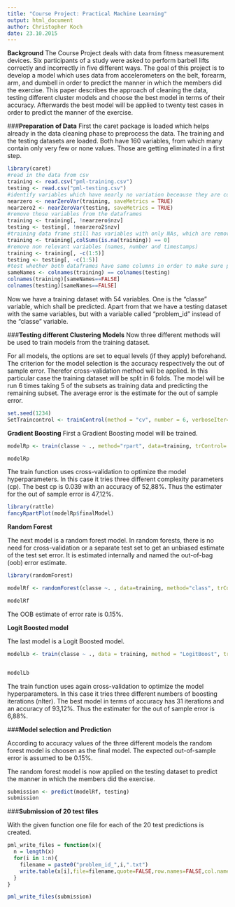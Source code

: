 ```yaml
---
title: "Course Project: Practical Machine Learning"
output: html_document
author: Christopher Koch
date: 23.10.2015
---
```



**Background**
The Course Project deals with data from fitness measurement devices. Six participants of a study were asked to perform barbell lifts correctly and incorrectly in five different ways. The goal of this project is to develop a model which uses data from accelerometers on the belt, forearm, arm, and dumbell in order to predict the manner in which the members did the exercise. This paper describes the approach of cleaning the data, testing different cluster models and choose the best model in terms of their accuracy. Afterwards the best model will be applied to twenty test cases in order to predict the manner of the exercise.



###**Preparation of Data**
First the caret package is loaded which helps already in the data cleaning phase to preprocess the data.
The training and the testing datasets are loaded. Both have 160 variables, from which many contain only very few or none values.
Those are getting eliminated in a first step.

```r
library(caret)
#read in the data from csv
training <- read.csv("pml-training.csv")
testing <- read.csv("pml-testing.csv")
#identify variables which have nearly no variation beceause they are containing only few values
nearzero <- nearZeroVar(training, saveMetrics = TRUE)
nearzero2 <- nearZeroVar(testing, saveMetrics = TRUE)
#remove those variables from the dataframes
training <- training[, !nearzero$nzv]
testing <- testing[, !nearzero2$nzv]
#training data frame still has variables with only NAs, which are removed too
training <- training[,colSums(is.na(training)) == 0]
#remove non relevant variables (names, number and timestamps)
training <- training[, -c(1:5)]
testing <- testing[, -c(1:5)]
#test whether both dataframes have same columns in order to make sure predictions can be made at a later stage
sameNames <- colnames(training) == colnames(testing)
colnames(training)[sameNames==FALSE]
colnames(testing)[sameNames==FALSE]
```

Now we have a training dataset with 54 variables. One is the "classe" variable, which shall be predicted. Apart from that we have a testing dataset with the same variables, but with a variable called "problem_id" instead of the "classe" variable.


###**Testing different Clustering Models**
Now three different methods will be used to train models from the training dataset.

For all models, the options are set to equal levels (if they apply) beforehand. The criterion for the model selection is the accuracy respectively the out of sample error. Therefor cross-validation method will be applied. In this particular case the training dataset will be split in 6 folds. The model will be run 6 times taking 5 of the subsets as training data and predicting the remaining subset. The average error is the estimate for the out of sample error.

```r
set.seed(1234)
SetTraincontrol <- trainControl(method = "cv", number = 6, verboseIter=FALSE , preProcOptions="pca", allowParallel=TRUE)
```


**Gradient Boosting**
First a Gradient Boosting model will be trained. 

```r
modelRp <- train(classe ~ ., method="rpart", data=training, trControl= SetTraincontrol)

modelRp
```

The train function uses cross-validation to optimize the model hyperparameters. In this case it tries three different complexity parameters (cp). The best cp is 0.039 with an accuracy of 52,88%. Thus the estimater for the out of sample error is 47,12%.

```r
library(rattle)
fancyRpartPlot(modelRp$finalModel)
```

**Random Forest**

The next model is a random forest model. In random forests, there is no need for cross-validation or a separate test set to get an unbiased estimate of the test set error. It is estimated internally and named the out-of-bag (oob) error estimate.

```r
library(randomForest)

modelRf <- randomForest(classe ~. , data=training, method="class", trControl= SetTraincontrol)

modelRf
```

The OOB estimate of  error rate is 0.15%.


**Logit Boosted model**

The last model is a Logit Boosted model.

```r
modelLb <- train(classe ~ ., data = training, method = "LogitBoost", trControl= SetTraincontrol)


modelLb
```

The train function uses again cross-validation to optimize the model hyperparameters. In this case it tries three different numbers of boosting iterations (nIter). The best model in terms of accuracy has 31 iterations and an accuracy of 93,12%. Thus the estimater for the out of sample error is 6,88%.


###**Model selection and Prediction**


According to accuracy values of the three different models the random forest model is choosen as the final model. The expected out-of-sample error is assumed to be 0.15%.

The random forest model is now applied on the testing dataset to predict the manner in which the members did the exercise.

```r

submission <- predict(modelRf, testing)
submission

```


###**Submission of 20 test files**

With the given function one file for each of the 20 test predictions is created.

```r



pml_write_files = function(x){
  n = length(x)
  for(i in 1:n){
    filename = paste0("problem_id_",i,".txt")
    write.table(x[i],file=filename,quote=FALSE,row.names=FALSE,col.names=FALSE)
  }
}

pml_write_files(submission)


```


